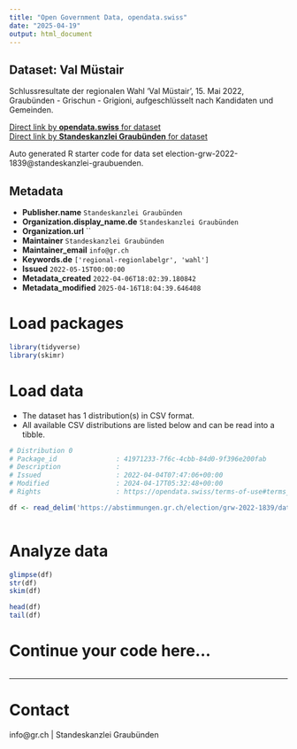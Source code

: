```yaml
---
title: "Open Government Data, opendata.swiss"
date: "2025-04-19"
output: html_document
---
```


## Dataset: Val Müstair

Schlussresultate der regionalen Wahl 'Val Müstair', 15. Mai 2022, Graubünden - Grischun - Grigioni, aufgeschlüsselt nach Kandidaten und Gemeinden.

[Direct link by **opendata.swiss** for dataset](https://opendata.swiss/de/dataset/val-mustair)<br>
[Direct link by **Standeskanzlei Graubünden** for dataset](https://abstimmungen.gr.ch/election/grw-2022-1839/data)

Auto generated R starter code for data set election-grw-2022-1839@standeskanzlei-graubuenden.

## Metadata

- **Publisher.name** `Standeskanzlei Graubünden`
- **Organization.display_name.de** `Standeskanzlei Graubünden`
- **Organization.url** ``
- **Maintainer** `Standeskanzlei Graubünden`
- **Maintainer_email** `info@gr.ch`
- **Keywords.de** `['regional-regionlabelgr', 'wahl']`
- **Issued** `2022-05-15T00:00:00`
- **Metadata_created** `2022-04-06T18:02:39.180842`
- **Metadata_modified** `2025-04-16T18:04:39.646408`


# Load packages

```r

library(tidyverse)
library(skimr)

```

# Load data

-   The dataset has 1 distribution(s) in CSV format.
-   All available CSV distributions are listed below and can be read into a tibble.

```r

# Distribution 0
# Package_id               : 41971233-7f6c-4cbb-84d0-9f396e200fab
# Description              : 
# Issued                   : 2022-04-04T07:47:06+00:00
# Modified                 : 2024-04-17T05:32:48+00:00
# Rights                   : https://opendata.swiss/terms-of-use#terms_by

df <- read_delim('https://abstimmungen.gr.ch/election/grw-2022-1839/data-csv')



```

# Analyze data

```r

glimpse(df)
str(df)
skim(df)

head(df)
tail(df)

```

# Continue your code here...

```r

```

------------------------------------------------------------------------

# Contact

info@gr.ch | Standeskanzlei Graubünden
